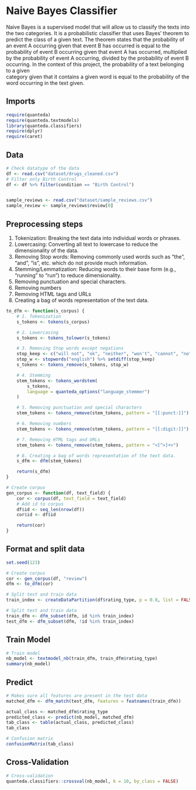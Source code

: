 # Naive Bayes Classifier
Naive Bayes is a supervised model that will allow us to 
classify the texts into the two categories. It is a 
probabilistic classifier that uses Bayes’ theorem to 
predict the class of a given text. The theorem states 
that the probability of an event A occurring given that 
event B has occurred is equal to the probability of event 
B occurring given that event A has occurred, multiplied by 
the probability of event A occurring, divided by the 
probability of event B occurring. In the context of this 
project, the probability of a text belonging to a given  
category given that it contains a given word is equal to 
the probability of the word occurring in the text given. 

## Imports
```r
require(quanteda)
require(quanteda.textmodels)
library(quanteda.classifiers)
require(dplyr)
require(caret)
```

## Data
```r
# Check datatype of the data
df <- read.csv("dataset/drugs_cleaned.csv")
# Filter only Birth Control 
df <- df %>% filter(condition == "Birth Control")


sample_reviews <- read.csv("dataset/sample_reviews.csv")
sample_review <- sample_reviews$review[0]
```

## Preprocessing steps
1. Tokenization: Breaking the text data into individual words or phrases.
2. Lowercasing: Converting all text to lowercase to reduce the dimensionality of the data.
3. Removing Stop words: Removing commonly used words such as "the", "and", "is", etc. which do not provide much information.
4. Stemming/Lemmatization: Reducing words to their base form (e.g., "running" to "run") to reduce dimensionality.
5. Removing punctuation and special characters.
6. Removing numbers
7. Removing HTML tags and URLs
8. Creating a bag of words representation of the text data.

```r
to_dfm <- function(s_corpus) {
    # 1. Tokenization
    s_tokens <- tokens(s_corpus)

    # 2. Lowercasing
    s_tokens <- tokens_tolower(s_tokens)

    # 3. Removing Stop words except negations
    stop_keep <- c("will not", "ok", "neither", "won't", "cannot", "no", "nor", "not")
    stop_w <- stopwords("english") %>% setdiff(stop_keep)
    s_tokens <- tokens_remove(s_tokens, stop_w)

    # 4. Stemming
    stem_tokens <- tokens_wordstem(
        s_tokens,
        language = quanteda_options("language_stemmer")
    )

    # 5. Removing punctuation and special characters
    stem_tokens <- tokens_remove(stem_tokens, pattern = "[[:punct:]]")

    # 6. Removing numbers
    stem_tokens <- tokens_remove(stem_tokens, pattern = "[[:digit:]]")

    # 7. Removing HTML tags and URLs
    stem_tokens <- tokens_remove(stem_tokens, pattern = "<[^>]+>")

    # 8. Creating a bag of words representation of the text data.
    s_dfm <- dfm(stem_tokens)

    return(s_dfm)
}

# Create corpus
gen_corpus <- function(df, text_field) {
    cor <- corpus(df, text_field = text_field)
    # Add id to corpus
    df$id <- seq_len(nrow(df))
    cor$id <- df$id

    return(cor)
}
```

## Format and split data 
```r
set.seed(123)

# Create corpus
cor <- gen_corpus(df, "review")
dfm <- to_dfm(cor)

# Split test and train data
train_index <- createDataPartition(df$rating_type, p = 0.8, list = FALSE)

# Split test and train data
train_dfm <- dfm_subset(dfm, id %in% train_index)
test_dfm <- dfm_subset(dfm, !id %in% train_index)
```

## Train Model
```r
# Train model
nb_model <- textmodel_nb(train_dfm, train_dfm$rating_type)
summary(nb_model)
```

## Predict
```r
# Makes sure all features are present in the test data
matched_dfm <- dfm_match(test_dfm, features = featnames(train_dfm))

actual_class <- matched_dfm$rating_type
predicted_class <- predict(nb_model, matched_dfm)
tab_class <- table(actual_class, predicted_class)
tab_class
```

```r
# Confusion matrix
confusionMatrix(tab_class)
```

## Cross-Validation
```r
# Cross-validation
quanteda.classifiers::crossval(nb_model, k = 10, by_class = FALSE)
```